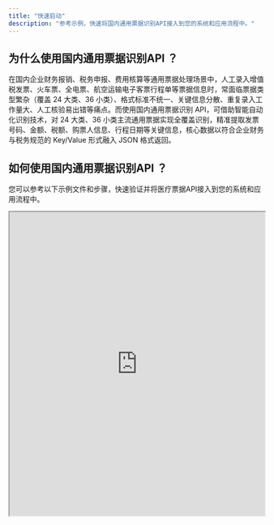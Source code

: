 ```yaml
---
title: "快速启动"
description: "参考示例，快速将国内通用票据识别API接入到您的系统和应用流程中。"
---
```


## 为什么使用国内通用票据识别API ？

在国内企业财务报销、税务申报、费用核算等通用票据处理场景中，人工录入增值税发票、火车票、全电票、航空运输电子客票行程单等票据信息时，常面临票据类型繁杂（覆盖 24 大类、36 小类）、格式标准不统一、关键信息分散、重复录入工作量大、人工核验易出错等痛点。而使用国内通用票据识别 API，可借助智能自动化识别技术，对 24 大类、36 小类主流通用票据实现全覆盖识别，精准提取发票号码、金额、税额、购票人信息、行程日期等关键信息，核心数据以符合企业财务与税务规范的 Key/Value 形式融入 JSON 格式返回。

## 如何使用国内通用票据识别API ？

您可以参考以下示例文件和步骤，快速验证并将医疗票据API接入到您的系统和应用流程中。

<iframe src="https://dllf.intsig.net/download/2025/Solution/textin_web/17c9fe6ace284ea1b99912b58bd674ed.pdf" width="100%" height="600px" />


### 先决条件：获取API Key

使用文档解析API处理文档时，您需要先获取API Key。请先登录后前往 [TextIn工作台 - 账号与开发者信息](https://www.textin.com/console/dashboard/setting) 获取您的 x-ti-app-id 和 x-ti-secret-code 。

### 前置准备

您可以参考以下示例代码完成文档解析API请求的前置准备工作，替换您自己的 x-ti-app-id 和 x-ti-secret-code ，后续步骤可根据实际使用场景在main函数中插入代码。

```python
import requests
import json

def get_file_content(filePath):
    with open(filePath, 'rb') as fp:
        return fp.read()

class CommonOcr(object):
    def __init__(self, img_path=None, is_url=False):
        # 国内通用票据识别
        self._url = 'https://api.textin.com/ai/service/v1/bill_recognize_v2'
        # 请登录后前往 “工作台-账号设置-开发者信息” 查看 x-ti-app-id
        # 示例代码中 x-ti-app-id 非真实数据
        self._app_id = 'c81f*************************e9ff'
        # 请登录后前往 “工作台-账号设置-开发者信息” 查看 x-ti-secret-code
        # 示例代码中 x-ti-secret-code 非真实数据
        self._secret_code = '5508***********************1c17'
        self._img_path = img_path
        self._is_url = is_url

    def recognize(self, options: dict = dict()):
        head = {}
        params = {}
        
        try:
            for key, value in options.items():
                params[key] = str(value)
                
            head['x-ti-app-id'] = self._app_id
            head['x-ti-secret-code'] = self._secret_code
            if self._is_url:
                head['Content-Type'] = 'text/plain'
                body = self._img_path
            else:
                image = get_file_content(self._img_path)
                head['Content-Type'] = 'application/octet-stream'
                body = image
            result = requests.post(self._url, data=body, headers=head)
            return result.text
        except Exception as e:
            return e

if __name__ == "__main__":
    # 示例 1：传输文件
    response = CommonOcr(img_path=r'example.jpg')
    print(response.recognize())
    # 示例 2：传输 URL
    response = CommonOcr(img_path='http://example.com/example.jpg', is_url=True)
    print(response.recognize())
```

### 请求体说明

支持以下两种请求格式

1. Content-Type: application/octet-stream
要上传的图片，目前支持jpg、png、bmp、pdf、tiff、ofd、单帧gif等大部分格式，pdf和ofd文件支持多页​请注意，请求体的数据格式为本地文件的二进制流，非 FormData 或其他格式。文件大小不超过 50M，图像宽高须介于 20 和 10000（像素）之间。

2. Content-Type: text/plain
请求体的数据格式为文本，内容为在线文件的URL链接（支持http以及https协议）。在线文件大小不超过 50M，图像宽高须介于 20 和 10000（像素）之间。

### URL参数说明

以下是国内通用票据识别API的URL参数，URL参数指以 参数名=参数值 形式拼接到 URL 上的键值对。它以`?`开头，不同参数之间使用`&`连接，形如`?p1=v1&p2=v2`。URL参数会影响文档的解析结果和JSON输出内容，您可按需进行设置。

- coord_restore：选择你各字段的返回坐标逻辑，是以原图为基准，还是以票据切图为基准，默认为0，以票据切图为基准
  - 0 以票据切图为基准
  - 1 以原图为基准
- specific_pages：
  - 0 不输出图片base64
  - 1 输出图片base64
- crop_complete_image：选择是否需要输出各票据图片base64编码，默认为0，不输出图片base64编码。
  - 0 不输出
  - 1 输出
- crop_value_image：选择是否返回关键字段切图的base64编码，默认为0，不返回关键字段切图base64编码。
  - 0 不返回
  - 1 返回
- merge_digital_elec_invoice：选择是否将多页全电票的结果合并为一页，默认为0，不合并。当且仅当一份多页样本的每一页都是全电票，且每张发票的发票号码都一致时才可合并。
  - 0 不合并
  - 1 合并
- return_ppi：选择是否返回pdf解码ppi信息，默认为0，不返回。
  - 0 不返回
  - 1 返回
- verify_vat：选择是否开启验真，开启后将返回验真五要素，默认为0， 不开启验真。
  - 0 不开启
  - 1 开启

### 返回结果示例

票据信息结构化后的结果数据将按照以下JSON格式返回，下面为您提供了一段节选的返回示例。如果您想了解最全面的返回结果说明，可以在[返回JSON结构说明](/bill/bill-getjson)中查看，也可以在[API](/api-reference/endpoint/bill)中查看和调试。

```json
{
    "code": 200,            // 响应状态码，200表示成功
    "message": "success",   // 响应消息
    "pageNum": 1,           // 样本总页数
    "pages": [              
        {
            "result": {     // 单页识别结果
                "object_list": [       
                    {                                       // 单张图片识别结果
                        "image_angle": 0,                   // 单张图片角度
                        "type": "parking_invoice",          // 票据类型
                        "type_description": "停车费发票",    // 票据类型，中文描述
                        "kind": "other",                    // 票据使用类型
                        "kind_description": "其他",         // 票据使用类型,中文描述
                        "stamp_list": [                    // 印章识别结果
                            [
                                {
                                    "description": "印章内容",       // key中文描述
                                    "position": [                   // 印章在转正图上的坐标位置
                                        187,
                                        29,
                                        414,
                                        22,
                                        422,
                                        256,
                                        195,
                                        264
                                    ],
                                    "key": "stamp_info",            // key
                                    "value": "财    "               // key识别结果
                                },
                                {
                                    "key": "stamp_type",            // 印章类型
                                    "value": "其他",
                                    "description": "印章类型",
                                    "position": [
                                        187,
                                        29,
                                        414,
                                        22,
                                        422,
                                        256,
                                        195,
                                        264
                                    ]
                                },
                                {
                                    "key": "stamp_invoice_seller_id", // 印章销售方纳税人识别号
                                    "value": "",
                                    "description": "印章销售方纳税人识别号",
                                    "position": [
                                        187,
                                        29,
                                        414,
                                        22,
                                        422,
                                        256,
                                        195,
                                        264
                                    ]
                                }
                            ]
                        ],
                        "position": [                                    // 子图在原图上的坐标位置
                            5,
                            36,
                            502,
                            44,
                            512,
                            316,
                            4,
                            329
                        ],
                        "qr_code_list": [
                            [                                            // 单个二维码识别结果                  
                                {       
                                    "key": "qr_code_info",               // key
                                    "value": "01,32, ,23****",           // 二维码识别内容
                                    "description": "二维码内容",          // key中文描述
                                    "position": [                        // 二维码在转正图中的坐标位置
                                        62,
                                        32,
                                        157,
                                        31,
                                        158,
                                        126,
                                        63,
                                        127
                                    ]
                                }
                            ]
                        ],
                        "rotated_image_width": 546,                     // 图片转正后的宽度
                        "rotated_image_height": 313,                    // 图片转正后的高度               
                        "item_list": [                                  // 票据key抽取结果
                            {
                                "key": "invoice_number",                // key
                                "value": "11111111111111*",             // key识别结果
                                "position": [                           // key在转正图中的坐标
                                    0,
                                    0,
                                    0,
                                    0,
                                    0,
                                    0,
                                    0,
                                    0
                                ],
                                "description": "发票号码"                // key中文描述
                            },
                            // [更多key识别结果...]
                        ]
                    }
                ],
                "width": 550,    // 图片原始宽度
                "height": 367    // 图片原始高度
            },
            "duration": 159,     // 引擎耗时（毫秒）
            "page_number": 0     // 当前识别图片所在页
        }
    ]
}
```

### 错误码说明

| **错误码** | **描述**                                                               |
| :------ | :------------------------------------------------------------------- |
| 40101   | x-ti-app-id 或 x-ti-secret-code 为空                                    |
| 40102   | x-ti-app-id 或 x-ti-secret-code 无效，验证失败                               |
| 40103   | 客户端IP不在白名单                                                           |
| 40003   | 余额不足，请充值后再使用                                                         |
| 40004   | 参数错误，请查看技术文档，检查传参                                                    |
| 40007   | 机器人不存在或未发布                                                           |
| 40008   | 机器人未开通，请至市场开通后重试                                                     |
| 40301   | 文件类型不支持，接口会返回实际检测到的文件类型，如“当前文件类型为.gif”                                                              |
| 40302   | 上传文件大小不符，文件大小不超过 50M                                                |
| 40303   | 文件类型不支持                               |
| 40304   | 图片尺寸不符，图像宽高须介于 20 和 10000（像素）之间             |
| 40305   | 识别文件未上传                                                              |
| 40306   | QPS超过限制，收到此状态码时请勿重试，持续请求可能触发IP流控，如需扩容请联系商务                                                              |
| 40400   | 无效的请求链接，请检查链接是否正确                                   |                                                 |
| 30203   | 基础服务故障，请稍后重试                                                         |
| 500     | 服务器内部错误                                                              |
